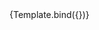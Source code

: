 
<Meta title="atoms/Input" component={Input} />


<Canvas>
  <Story
    name="Input"
    argTypes={{
      size: {
        description: "`'base'` `'xl'`",
        options: ["base", "xl"],
        control: {
          type: "radio",
        },
      },
      placeholder: {
        description: "Displayed text when input value is blank",
      },
      isInvalid: {
        type: 'boolean',
        description: "If true will display an error state",
      },
      decimals: {
        type: 'number',
        description: "Prevents character entry beyond given decimal amount",
      },
      leftElement: {
        description: "Displays given element to left of text area",
      },
      rightElement: {
        description: "Displays given element to right of text area",
      },
      rightElementAction: {
        description: "Function called when right element is clicked. RightElement required",
      },
      restrictChars: {
        description: "Restricts characters. use `ENUM`` RestrictCharTypes",
      }
    }}
    args={{
      placeholder: "placeholder",
      size: "base",
      isDisabled: false,
    }}
  >
    {Template.bind({})}
  </Story>
</Canvas>
